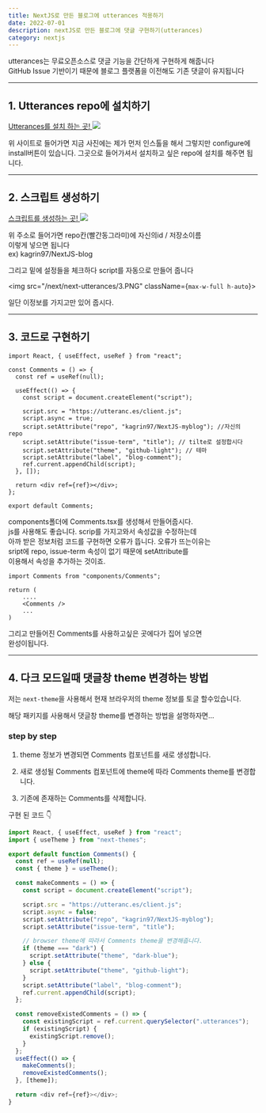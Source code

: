 ---
title: NextJS로 만든 블로그에 utterances 적용하기
date: 2022-07-01
description: nextJS로 만든 블로그에 댓글 구현하기(utterances)
category: nextjs
---

utterances는 무료오픈소스로 댓글 기능을 간단하게 구현하게 해줍니다  
GitHub Issue 기반이기 때문에 블로그 플랫폼을 이전해도 기존 댓글이 유지됩니다

---

<h2 className={`dark:text-white`}>1. Utterances repo에 설치하기</h2>
<a
  href="https://github.com/apps/utterances"
  id="link"
  className={`dark:text-white`}
>
  Utterances를 설치 하는 곳!
</a>
<img src="/next/next-utterances/1.PNG" className={`max-w-full h-auto`}></img>

위 사이트로 들어가면 지금 사진에는 제가 먼저 인스톨을 해서 그렇지만 configure에 install버튼이 있습니다.
그곳으로 들어가셔서 설치하고 싶은 repo에 설치를 해주면 됩니다.

---

<h2 className={`dark:text-white`}>2. 스크립트 생성하기</h2>
<a href="https://utteranc.es/" id="link" className={`dark:text-white`}>
  스크립트를 생성하는 곳!
</a>
<img src="/next/next-utterances/2.PNG" className={`max-w-full h-auto`}></img>

위 주소로 들어가면 repo칸(빨간동그라미)에 자신의id / 저장소이름  
이렇게 넣으면 됩니다  
ex) kagrin97/NextJS-blog

그리고 밑에 설정들을 체크하다 script를 자동으로 만들어 줍니다

<img src="/next/next-utterances/3.PNG" className={`max-w-full h-auto`}></img>

일단 이정보를 가지고만 있어 줍시다.

---

<h2 className={`dark:text-white`}>3. 코드로 구현하기</h2>

```js:components/Comments.tsx showLineNumbers
import React, { useEffect, useRef } from "react";

const Comments = () => {
  const ref = useRef(null);

  useEffect(() => {
    const script = document.createElement("script");

    script.src = "https://utteranc.es/client.js";
    script.async = true;
    script.setAttribute("repo", "kagrin97/NextJS-myblog"); //자신의 repo
    script.setAttribute("issue-term", "title"); // tilte로 설정합시다
    script.setAttribute("theme", "github-light"); // 테마
    script.setAttribute("label", "blog-comment");
    ref.current.appendChild(script);
  }, []);

  return <div ref={ref}></div>;
};

export default Comments;

```

components폴더에 Comments.tsx를 생성해서 만들어줍시다.  
js를 사용해도 좋습니다.
scrip를 가지고와서 속성값을 수정하는데  
아까 받은 정보처럼 코드를 구현하면 오류가 뜹니다.
오류가 뜨는이유는  
sript에 repo, issue-term 속성이 없기 때문에 setAttribute를  
이용해서 속성을 추가하는 것이죠.

```js:pages/blog/[sulg].tsx showLineNumbers
import Comments from "components/Comments";

return (
    ....
    <Comments />
    ...
)
```

그리고 만들어진 Comments를 사용하고싶은 곳에다가 집어 넣으면  
완성이됩니다.

---

<h2 className={`dark:text-white`}>
  4. 다크 모드일때 댓글창 theme 변경하는 방법
</h2>

저는 `next-theme`을 사용해서 현재 브라우저의 theme 정보를 토글 할수있습니다.

해당 패키지를 사용해서 댓글창 theme를 변경하는 방법을 설명하자면...

<div className={`step-by-step`}>

<h3>step by step</h3>

1. theme 정보가 변경되면 Comments 컴포넌트를 새로 생성합니다.

2. 새로 생성될 Comments 컴포넌트에 theme에 따라 Comments theme를 변경합니다.

3. 기존에 존재하는 Comments를 삭제합니다.

</div>

구현 된 코드 👇

```js showLineNumbers
import React, { useEffect, useRef } from "react";
import { useTheme } from "next-themes";

export default function Comments() {
  const ref = useRef(null);
  const { theme } = useTheme();

  const makeComments = () => {
    const script = document.createElement("script");

    script.src = "https://utteranc.es/client.js";
    script.async = false;
    script.setAttribute("repo", "kagrin97/NextJS-myblog");
    script.setAttribute("issue-term", "title");

    // browser theme에 따라서 Comments theme을 변경해줍니다.
    if (theme === "dark") {
      script.setAttribute("theme", "dark-blue");
    } else {
      script.setAttribute("theme", "github-light");
    }
    script.setAttribute("label", "blog-comment");
    ref.current.appendChild(script);
  };

  const removeExistedComments = () => {
    const existingScript = ref.current.querySelector(".utterances");
    if (existingScript) {
      existingScript.remove();
    }
  };
  useEffect(() => {
    makeComments();
    removeExistedComments();
  }, [theme]);

  return <div ref={ref}></div>;
}
```

